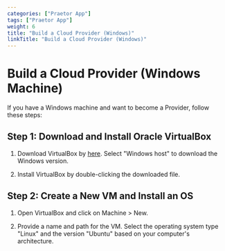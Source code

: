 ```yaml
---
categories: ["Praetor App"]
tags: ["Praetor App"]
weight: 6
title: "Build a Cloud Provider (Windows)"
linkTitle: "Build a Cloud Provider (Windows)"
--- 
```


# Build a Cloud Provider (Windows Machine)

If you have a Windows machine and want to become a Provider, follow these steps:

## Step 1: Download and Install Oracle VirtualBox

1. Download VirtualBox by [here](https://www.virtualbox.org/wiki/Downloads). Select "Windows host" to download the Windows version.

2. Install VirtualBox by double-clicking the downloaded file.

## Step 2: Create a New VM and Install an OS

1. Open VirtualBox and click on Machine > New.

2. Provide a name and path for the VM. Select the operating system type "Linux" and the version "Ubuntu" based on your computer's architecture.

